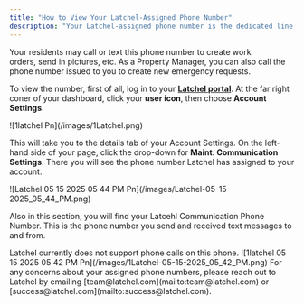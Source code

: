 ```yaml
---
title: "How to View Your Latchel-Assigned Phone Number"
description: "Your Latchel-assigned phone number is the dedicated line residents use to reach our support team. This guide shows you where to find that number in your dashboard so you can share it or reference it as needed."
---
```


Your residents may call or text this phone number to create work orders, send in pictures, etc. As a Property Manager, you can also call the phone number issued to you to create new emergency requests.

To view the number, first of all, log in to your [**Latchel portal**](https://app.latchel.com/). At the far right coner of your dashboard, click your **user icon**, then choose **Account Settings**.

<Frame>
  ![1latchel Pn](/images/1Latchel.png)
</Frame>

This will take you to the details tab of your Account Settings. On the left-hand side of your page, click the drop-down for **Maint. Communication Settings**. There you will see the phone number Latchel has assigned to your account.

<Frame>
  ![Latchel 05 15 2025 05 44 PM Pn](/images/Latchel-05-15-2025_05_44_PM.png)
</Frame>

Also in this section, you will find your Latcehl Communication Phone Number. This is the phone number you send and received text messages to and from. 

<Warning>
  Latchel currently does not support phone calls on this phone.
</Warning>

<Frame>
  ![1latchel 05 15 2025 05 42 PM Pn](/images/1Latchel-05-15-2025_05_42_PM.png)
</Frame>

<Note>
  For any concerns about your assigned phone numbers, please reach out to Latchel by emailing [team@latchel.com](mailto:team@latchel.com) or [success@latchel.com](mailto:success@latchel.com).
</Note>